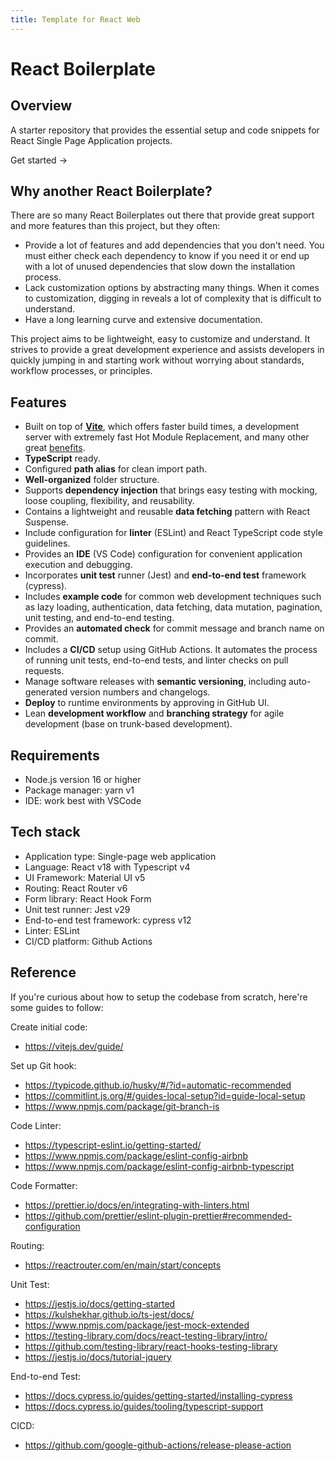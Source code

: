 ```yaml
---
title: Template for React Web
---
```




# React Boilerplate

## Overview

A starter repository that provides the essential setup
and code snippets for React Single Page Application projects.

<Link className={styles.cta} href="/getting-started/setup">Get started <span>→</span></Link>


## Why another React Boilerplate?

There are so many React Boilerplates out there that provide
great support and more features than this project, but they often:

- Provide a lot of features and add dependencies that you don't need.
You must either check each dependency to know if you need it
or end up with a lot of unused dependencies that slow down
the installation process.
- Lack customization options by abstracting many things.
When it comes to customization, digging in reveals a lot of
complexity that is difficult to understand.
- Have a long learning curve and extensive documentation.

This project aims to be lightweight, easy to customize and
understand. It strives to provide a great development experience
and assists developers in quickly jumping in and starting work
without worrying about standards, workflow processes, or principles.


## Features

- Built on top of **[Vite](https://vitejs.dev/)**, which offers faster build times,
a development server with extremely fast Hot Module Replacement,
and many other great [benefits](https://vitejs.dev/guide/features.html).
- **TypeScript** ready.
- Configured **path alias** for clean import path.
- **Well-organized** folder structure.
- Supports **dependency injection** that brings easy testing with mocking,
loose coupling, flexibility, and reusability.
- Contains a lightweight and reusable **data fetching** pattern with React Suspense.
- Include configuration for **linter** (ESLint) and React TypeScript code style guidelines.
- Provides an **IDE** (VS Code) configuration for convenient application execution and debugging.
- Incorporates **unit test** runner (Jest) and **end-to-end test** framework (cypress).
- Includes **example code** for common web development techniques such as
lazy loading, authentication, data fetching, data mutation, pagination,
unit testing, and end-to-end testing.
- Provides an **automated check** for commit message and branch name on commit.
- Includes a **CI/CD** setup using GitHub Actions. It automates the process of
running unit tests, end-to-end tests, and linter checks on pull requests.
- Manage software releases with **semantic versioning**, including auto-generated version numbers and changelogs.
- **Deploy** to runtime environments by approving in GitHub UI.
- Lean **development workflow** and **branching strategy** for agile development (base on trunk-based development).


## Requirements

- Node.js version 16 or higher
- Package manager: yarn v1
- IDE: work best with VSCode


## Tech stack

- Application type: Single-page web application
- Language: React v18 with Typescript v4
- UI Framework: Material UI v5
- Routing: React Router v6
- Form library: React Hook Form
- Unit test runner: Jest v29
- End-to-end test framework: cypress v12
- Linter: ESLint
- CI/CD platform: Github Actions


## Reference

If you're curious about how to setup the codebase from scratch,
here're some guides to follow:

Create initial code:

- https://vitejs.dev/guide/

Set up Git hook:

- https://typicode.github.io/husky/#/?id=automatic-recommended
- https://commitlint.js.org/#/guides-local-setup?id=guide-local-setup
- https://www.npmjs.com/package/git-branch-is

Code Linter:

- https://typescript-eslint.io/getting-started/
- https://www.npmjs.com/package/eslint-config-airbnb
- https://www.npmjs.com/package/eslint-config-airbnb-typescript

Code Formatter:
- https://prettier.io/docs/en/integrating-with-linters.html
- https://github.com/prettier/eslint-plugin-prettier#recommended-configuration

Routing:

- https://reactrouter.com/en/main/start/concepts

Unit Test:

- https://jestjs.io/docs/getting-started
- https://kulshekhar.github.io/ts-jest/docs/
- https://www.npmjs.com/package/jest-mock-extended
- https://testing-library.com/docs/react-testing-library/intro/
- https://github.com/testing-library/react-hooks-testing-library
- https://jestjs.io/docs/tutorial-jquery

End-to-end Test:

- https://docs.cypress.io/guides/getting-started/installing-cypress
- https://docs.cypress.io/guides/tooling/typescript-support

CICD:

- https://github.com/google-github-actions/release-please-action

